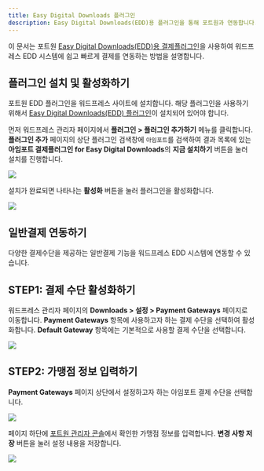 ```yaml
---
title: Easy Digital Downloads 플러그인
description: Easy Digital Downloads(EDD)용 플러그인을 통해 포트원과 연동합니다.
---
```





이 문서는 포트원 [Easy Digital Downloads(EDD)용 결제플러그인](https://ko.wordpress.org/plugins/iamport-for-easy-digital-downloads/)을 사용하여 워드프레스 EDD 시스템에 쉽고 빠르게 결제를 연동하는 방법을 설명합니다.

## 플러그인 설치 및 활성화하기

포트원 EDD 플러그인을 워드프레스 사이트에 설치합니다. 해당 플러그인을 사용하기 위해서 [Easy Digital Downloads(EDD) 플러그인](https://ko.wordpress.org/plugins/easy-digital-downloads/)이 설치되어 있어야 합니다.

먼저 워드프레스 관리자 페이지에서 **플러그인 > 플러그인 추가하기** 메뉴를 클릭합니다. **플러그인 추가** 페이지의 상단 플러그인 검색창에 `아임포트`를 검색하여 결과 목록에 있는 **아임포트 결제플러그인 for Easy Digital Downloads**의 **지금 설치하기** 버튼을 눌러 설치를 진행합니다.

![](</gitbook-assets/ko/edd-1.png>)

설치가 완료되면 나타나는 **활성화** 버튼을 눌러 플러그인을 활성화합니다.

![](</gitbook-assets/ko/edd-2.png>)

## 일반결제 연동하기

다양한 결제수단을 제공하는 일반결제 기능을 워드프레스 EDD 시스템에 연동할 수 있습니다.

## STEP1: 결제 수단 활성화하기

워드프레스 관리자 페이지의 **Downloads > 설정 > Payment Gateways** 페이지로 이동합니다. **Payment Gateways** 항목에 사용하고자 하는 결제 수단을 선택하여 활성화합니다. **Default Gateway** 항목에는 기본적으로 사용할 결제 수단을 선택합니다.

![](</gitbook-assets/ko/edd-3.png>)

## STEP2: 가맹점 정보 입력하기

**Payment Gateways** 페이지 상단에서 설정하고자 하는 아임포트 결제 수단을 선택합니다.

![](</gitbook-assets/ko/edd-4.png>)

페이지 하단에 [포트원 관리자 콘솔](https://admin.portone.io)에서 확인한 가맹점 정보를 입력합니다. **변경 사항 저장** 버튼을 눌러 설정 내용을 저장합니다.

![](</gitbook-assets/ko/edd-5.png>)
